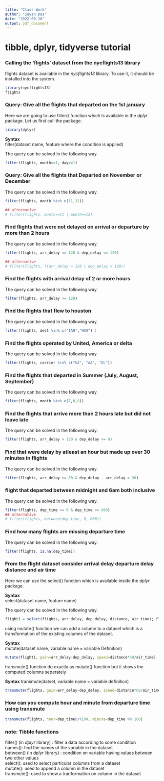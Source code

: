 ```yaml
---
title: "Class Work"
author: "Sayan Das"
date: "2022-09-26"
output: pdf_document
---
```


# tibble, dplyr, tidyverse tutorial

### Calling the 'flights' dataset from the nycflights13 library
flights dataset is available in the *nycflights13* library. To use it, it should be installed into the system.
```r
library(nycflights13)
flights
```

### Query: Give all the flights that departed on the 1st january
Here we are going to use filter() function which Is available in the *dplyr* package. Let us first call the package. 

```r
library(dplyr)
```

**Syntax**  
filter(dataset name, feature where the condition is applied)  

The query can be solved In the following way.

```r
filter(flights, month==1, day==1)
```

### Query: Give all the flights that Departed on November or December
The query can be solved In the following way.

```r
filter(flights, month %in% c(11,12))

## alternative  
# filter(flights, month==11 | month==12)
```

### Find flights that were not delayed on arrival or departure by more than 2 hours
The query can be solved In the following way.

```r
filter(flights, arr_delay <= 120 & dep_delay <= 120)

## alternative 
# filter(flights, !(arr_delay > 120 | dep_delay > 120))
```

### Find the flights with arrival delay  of 2 or more hours
The query can be solved In the following way.

```r
filter(flights, arr_delay >= 120)
```

### Find the flights that flew to houston
The query can be solved In the following way.

```r
filter(flights, dest %in% c("IAH","HOU") )
```

### Find the flights operated by United, America or delta
The query can be solved In the following way.

```r
filter(flights, carrier %in% c("UA", "AA", "DL"))
```

### Find the flights that departed in Summer (July, August, September) 
The query can be solved In the following way.

```r
filter(flights, month %in% c(7,8,9))
```

### Find the flights that arrive more than 2 hours late but did not leave late
The query can be solved In the following way.

```r
filter(flights, arr_delay > 120 & dep_delay <= 0)
```

### Find that were delay by atleast an hour but made up over 30 minutes in flights
The query can be solved In the following way.

```r
filter(flights, arr_delay >= 60 & dep_delay - arr_delay > 30)
```

### flight that departed between midnight and 6am both inclusive
The query can be solved In the following way.

```r
filter(flights, dep_time >= 0 & dep_time <= 600)
## alternative
# filter(flights, between(dep_time, 0, 600)) 
```

### Find how many flights are missing departure time
The query can be solved In the following way.

```r
filter(flights, is.na(dep_time))
```
### From the flight dataset consider arrival delay departure delay distance and air time

Here we can use the select() function which is available inside the *dplyr* package.  

**Syntax**  
select(dataset name, feature name)  

The query can be solved In the following way.

```r
flight1 = select(flights, arr_delay, dep_delay, distance, air_time); flight1
```

using mutate() function we can add a column to a dataset which is a transformation of the existing columns of the dataset.  

**Syntax**  
mutate(dataset name, variable name = variable Definition)

```r
mutate(flight1, gain=arr_delay-dep_delay, speed=distance*60/air_time)
```

transmute() function do exactly as mutate() function but it shows the computed columns seperately  

**Syntax**
transmute(datset, variable name = variable definition)

```r
transmute(flights, gain=arr_delay-dep_delay, speed=distance*60/air_time)
```

### How can you compute hour and minute from departure time using transmute

```r
transmute(flights, hour=dep_time%/%100, minute=dep_time %% 100)
```
### note: Tibble functions
filter() (in *dplyr* library) : filter a data according to some condition  
names(): find the names of the variable in the dataset  
between() (in *dplyr* library) : condition on variable having values between two other values  
select(): used to select particular columns from a dataset  
mutate(): used to append a column in the dataset  
transmute(): used to show a tranformation on column in the dataset
